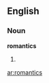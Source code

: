 ==English==
===Noun===
'''romantics'''
# {{plural of|[[romantic]]}}

{{anagrams:en/acimnorst}}
[[ar:romantics]]